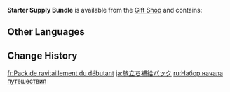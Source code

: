 {{Item Infobox
|id           = 115010
|type         = Bundles
|quality      = 3
|description  = Supplies the Guild has prepared for those who are yet inexperienced. They should be of great help to you.
|source1      = [[Gift Shop]]
}}
'''Starter Supply Bundle''' is available from the [[Gift Shop]] and contains:
{{Card|Adventurer's Experience|80|quality=3|stars=1}}{{Card|Fine Enhancement Ore|40|quality=2|stars=1}}

==Other Languages==
{{Other Languages
|en      = Starter Supply Bundle
|zhs     = 启程补给包
|zhs_rm  = Qǐchéng Bǔjǐ-bāo
|zht     = 啟程補給包
|zht_rm  = Qǐchéng Bǔjǐ-bāo
|zh_tl   = Departure Supply Pack
|ja      = 旅立ち補給パック
|ja_rm   = Tabidachi Hokyuu Pakku
|ja_tl   = Departure Supply Pack
|ko      = 초심자 보급 패키지
|ko_tl   = Beginner Supply Package
|es      = Paquete de suministros de principiante
|es_tl   = Beginner Supply Pack
|fr      = Pack de ravitaillement du débutant
|fr_tl   = Beginner's Supply Pack
|ru      = Набор начала путешествия
|ru_tl   = Start of Adventure Pack
|th      = แพ็กไอเทมเริ่มต้น
|th_rm   = 
|th_tl   = 
|vi      = Gói Tiếp Tế Khi Khởi Hành
|vi_tl   = 
|de      = Hilfsgüterpaket für Anfänger
|de_tl   = Aid Supply Pack for Beginners
|id      = Starter Supply Bundle
|pt      = Pacote de Suprimentos de Iniciante
|pt_tl   = 
|tr      = Aceminin Tedarik Paketi
|tr_tl   = Beginner's Supply Pack
|it      = Bundle di rifornimenti del principiante
|it_tl   = 
}}

==Change History==
{{Change History|1.0}}

[[fr:Pack de ravitaillement du débutant]]
[[ja:旅立ち補給パック]]
[[ru:Набор начала путешествия]]
